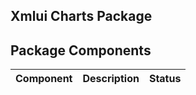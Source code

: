 ## Xmlui Charts Package

## Package Components

| Component | Description | Status |
| :---: | --- | :---: |
